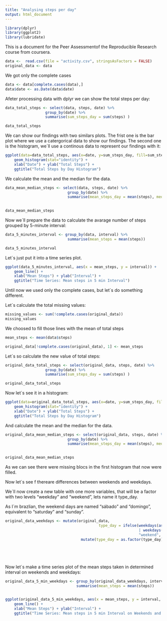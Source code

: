 ```yaml
---
title: "Analysing steps per day"
output: html_document
---
```


```r
library(dplyr)
library(ggplot2)
library(lubridate)

```


This is a document for the Peer Assessmentof the Reproducible Research course from coursera.

```r

data <-  read.csv(file = "activity.csv", stringsAsFactors = FALSE)
original_data <- data
```

We got only the complete cases

```r
data <- data[complete.cases(data),]
data$date <- as.Date(data$date)
```


Afeter processing data with dplyr we can show the total steps per day:

```r
data_total_steps <- select(data, steps, date) %>%
                  group_by(date) %>%
                  summarise(sum_steps_day = sum(steps) )

data_total_steps
```

We can show our findings with two similars plots. The frist one is the bar plot where we use a catergorical data to show our findings. The second one is the histogram, we´ll use a continous data to represent our findings with it:

```r
ggplot(data=data_total_steps, aes(x=date, y=sum_steps_day, fill=sum_steps_day)) + 
    geom_histogram(stat="identity") +
    xlab("Date") + ylab("Total Steps") +
    ggtitle("Total Steps by Day Histogram")
```

We calculate the mean and the median for the data.

```r


data_mean_median_steps <- select(data, steps, date) %>%
                            group_by(date) %>%
                            summarise(mean_steps_day = mean(steps), median_steps_day = median(steps) )

      
data_mean_median_steps
```

Now we´ll prepare the data to calculate the avarage number of steps grouped by 5-minute interval:

```r
data_5_minutes_interval <- group_by(data, interval) %>%
                            summarise(mean_steps = mean(steps))

data_5_minutes_interval
```                         

Let´s just put it into a time series plot.

```r

ggplot(data_5_minutes_interval, aes(x = mean_steps, y = interval)) +
    geom_line() +
    xlab("Mean Steps") + ylab("Interval") +
    ggtitle("Time Series: Mean steps in 5 min Interval")


```

Until now we used only the complete cases, but let´s do something different.

Let´s calculate the total missing values:

```r

missing_values <- sum(!complete.cases(original_data))
missing_values
```

We choosed to fill those lines with the mean of total steps

```r

mean_steps <- mean(data$steps)

original_data[!complete.cases(original_data), 1] <- mean_steps

```

Let´s so calculate the new value of total steps:

```r
original_data_total_steps <- select(original_data, steps, date) %>%
                  group_by(date) %>%
                  summarise(sum_steps_day = sum(steps) )

original_data_total_steps
```


Now let´s see it in a histogram:

```r
ggplot(data=original_data_total_steps, aes(x=date, y=sum_steps_day, fill=sum_steps_day)) + 
    geom_histogram(stat="identity") +
    xlab("Date") + ylab("Total Steps") +
    ggtitle("Total Steps by Day Histogram")
```

And calculate the mean and the median for the data.

```r


original_data_mean_median_steps <- select(original_data, steps, date) %>%
                            group_by(date) %>%
                            summarise(mean_steps_day = mean(steps), median_steps_day = median(steps) )

      
original_data_mean_median_steps
```

As we can see there were missing blocs in the first histogram that now were filled.

Now let´s see f thereare differences between weekends and weekdays.

We´ll now create a new table with one more variables, that will be a factor with two levels "weekday" and "weekend", lets name it type_day.

As I´m brazlian, the weekend days are named "sábado" and "domingo", equivalent to "saturday" and "sunday".

```r


original_data_weekdays <- mutate(original_data, 
                                          type_day = ifelse(weekdays(as.Date(date)) == "sábado" 
                                                            | weekdays(as.Date(date)) == "domingo", 
                                                            "weekend", "weekday")) %>%
                                  mutate(type_day = as.factor(type_day))
                                


      
```

Now let´s make a time series plot of the mean steps taken in determined interval on weekends and weekdays:

```r
original_data_5_min_weekdays <- group_by(original_data_weekdays, interval, type_day) %>%
                                summarise(mean_steps = mean(steps))


ggplot(original_data_5_min_weekdays, aes(x = mean_steps, y = interval, fill = type_day, color = type_day)) +
    geom_line() +
    xlab("Mean Steps") + ylab("Interval") +
    ggtitle("Time Series: Mean steps in 5 min Interval on Weekends and Weekdays")
```

